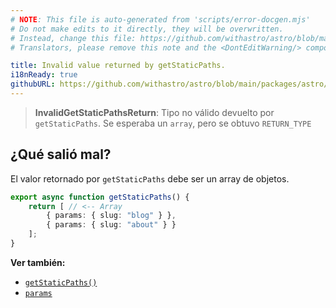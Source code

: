 ```yaml
---
# NOTE: This file is auto-generated from 'scripts/error-docgen.mjs'
# Do not make edits to it directly, they will be overwritten.
# Instead, change this file: https://github.com/withastro/astro/blob/main/packages/astro/src/core/errors/errors-data.ts
# Translators, please remove this note and the <DontEditWarning/> component.

title: Invalid value returned by getStaticPaths.
i18nReady: true
githubURL: https://github.com/withastro/astro/blob/main/packages/astro/src/core/errors/errors-data.ts
---
```


> **InvalidGetStaticPathsReturn**: Tipo no válido devuelto por `getStaticPaths`. Se esperaba un `array`, pero se obtuvo `RETURN_TYPE`

## ¿Qué salió mal?

El valor retornado por `getStaticPaths` debe ser un array de objetos.

```ts title="pages/blog/[id].astro"
export async function getStaticPaths() {
	return [ // <-- Array
		{ params: { slug: "blog" } },
		{ params: { slug: "about" } }
	];
}
```

**Ver también:**

-  [`getStaticPaths()`](/es/reference/routing-reference/#getstaticpaths)
-  [`params`](/es/reference/api-reference/#params)
